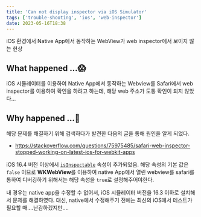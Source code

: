 ```yaml
---
title: 'Can not display inspector via iOS Simulator'
tags: ['trouble-shooting', 'ios', 'web-inspector']
date: 2023-05-16T18:38
---
```


iOS 환경에서 Native App에서 동작하는 WebView가 web inspector에서 보이지 않는 현상

<!--truncate-->

## What happened ...😱

iOS 시뮬레이터를 이용하여 Native App에서 동작하는 Webview를 Safari에서 web inspector를 이용하여 확인을 하려고 하는데,
해당 web 주소가 도통 확인이 되지 않았다...

## Why happened ...🥲

해당 문제를 해결하기 위해 검색하다가 발견한 다음의 글을 통해 원인을 알게 되었다.

- https://stackoverflow.com/questions/75975485/safari-web-inspector-stopped-working-on-latest-ios-for-webkit-apps

iOS 16.4 버전 이상에서 [`isInspectable`](https://developer.apple.com/documentation/webkit/wkwebview/4111163-isinspectable) 속성이 추가되었음.
해당 속성의 기본 값은 `false` 이므로 **WKWebView**를 이용하여 native App에서 열린 webview를 safari를 통하여 디버깅하기 위해서는 해당 속성을 `true`로 설정해주어야한다.

내 경우는 native app을 수정할 수 없어서, iOS 시뮬레이터 버전을 16.3 이하로 설치해서 문제를 해결하였다.
대신, native에서 수정해주기 전에는 최신의 iOS에서 테스트가 필요할 때....난감하겠지만....
